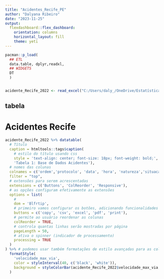 ```yaml
---
title: "Acidentes_Recife_PE"
author: "Dalyana Ribeiro"
date: "2023-11-25"
output: 
  flexdashboard::flex_dashboard:
    orientation: columns
    horizontal_layout: fill
    theme: yeti
---
```


```r
pacman::p_load(
  ## ETL
  data.table, dplyr,readxl,
  ## WIDGETS
  DT
  )


acidente_Recife_2022 <- read_excel("C:/Users/daly_/OneDrive/Estatísticas doutorado/acidente_Recife_2022.xlsx")

```

## tabela
Acidentes Recife
======================================
```r
acidente_Recife_2022 %>% datatable(
  # Título
  caption = htmltools::tags$caption(
    # estilo do título usando css
    style = 'text-align: center; font-size: 18px; font-weight: bold;',
    'Tabela 1: Base de Dados Acidentes'),
  # nomes das colunas
  colnames = c('ordem','protocolo', 'data', 'hora', 'natureza','situacao', 'bairro', 'endereco', 'numero', 'detalhe do  endereco', 'complemento'),
  filter = "top",
  # extensões para serem acrescentadas
  extensions = c('Buttons', 'ColReorder', 'Responsive'),
  # as opções configuram efetivamente as extensões
  options = list(
    #
    dom = 'Blfrtip',
    # primeiro vamos configurar os botões, adicionando funcionalidades
    buttons = c('copy', 'csv', 'excel', 'pdf', 'print'),
    # permite ao usuário reordenar as colunas
    colReorder = TRUE,
    # controla quantas linhas serão mostradas por página
    pageLength = 50, 
    # ativa o spinner (indicador de processamento)
    processing = TRUE
  )
) %>% # podemos usar também formatações de estilo avançadas para as colunas
  formatStyle(
    'velocidade_max_via',
    color = styleInterval(40, c('black', 'white')),
    background = styleColorBar(acidente_Recife_2022$velocidade_max_via, 'lightblue')
  )
```


